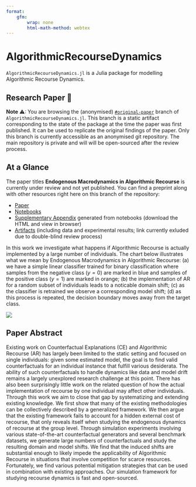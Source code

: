 ```yaml
---
format: 
    gfm:
        wrap: none
        html-math-method: webtex
---
```


# AlgorithmicRecourseDynamics

`AlgorithmicRecourseDynamics.jl` is a Julia package for modelling Algorithmic Recourse Dynamics.

## Research Paper 📝

**Note** ⚠: You are browsing the (anonymised) [`#original-paper`](https://anonymous.4open.science/r/AlgorithmicRecourseDynamics/README.md) branch of `AlgorithmicRecourseDynamics.jl`. This branch is a static artifact corresponding to the state of the package at the time the paper was first published. It can be used to replicate the original findings of the paper. Only this branch is currently accessible as an anonymised git repository. The main repository is private and will will be open-sourced after the review process.

## At a Glance

The paper titles **Endogenous Macrodynamics in Algorithmic Recourse** is currently under review and not yet published. You can find
a preprint along with other resources right here on this branch of the
repository:

- [Paper](paper/paper.pdf)
- [Notebooks](dev/notebooks/)
- [Supplementary Appendix](build/dev/notebooks/appendix.html) generated from notebooks (download the HTML and view in browser)
- [Artifacts]() (including data and experimental results; link currently exluded due to double-blind review process) 

In this work we investigate what happens if Algorithmic Recourse is actually implemented by a large number of individuals. The chart below illustrates what we mean by Endogenous Macrodynamics in Algorithmic Recourse: (a) we have a simple linear classifier trained for binary classification where samples from the negative class ($y=0$) are marked in blue and samples of the positive class ($y=1$) are marked in orange; (b) the implementation of AR for a random subset of individuals leads to a noticable domain shift; (c) as the classifier is retrained we observe a corresponding model shift; (d) as this process is repeated, the decision boundary moves away from the target class.

![](paper/www/poc.png)

## Paper Abstract

Existing work on Counterfactual Explanations (CE) and Algorithmic Recourse (AR) has largely been limited to the static setting and focused on single individuals: given some estimated model, the goal is to find valid counterfactuals for an individual instance that fulfill various desiderata. The ability of such counterfactuals to handle dynamics like data and model drift remains a largely unexplored research challenge at this point. There has also been surprisingly little work on the related question of how the actual implementation of recourse by one individual may affect other individuals. Through this work we aim to close that gap by systematizing and extending existing knowledge. We first show that many of the existing methodologies can be collectively described by a generalized framework. We then argue that the existing framework fails to account for a hidden external cost of recourse, that only reveals itself when studying the endogenous dynamics of recourse at the group level. Through simulation experiments involving various state-of-the-art counterfactual generators and several benchmark datasets, we generate large numbers of counterfactuals and study the resulting domain and model shifts. We find that the induced shifts are substantial enough to likely impede the applicability of Algorithmic Recourse in situations that involve competition for scarce resources. Fortunately, we find various potential mitigation strategies that can be used in combination with existing approaches. Our simulation framework for studying recourse dynamics is fast and open-sourced. 

